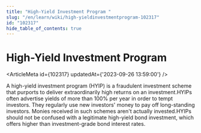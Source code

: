 ```yaml
---
title: "High-Yield Investment Program "
slug: "/en/learn/wiki/high-yieldinvestmentprogram-102317"
id: "102317"
hide_table_of_contents: true
---
```



# High-Yield Investment Program 

<ArticleMeta id={102317} updatedAt={'2023-09-26 13:59:00'} />
<div className='border-solid border-b border-t-0 my-4 border-[var(--ifm-color-gray-300)]' />

A high-yield investment program (HYIP) is a fraudulent investment scheme that purports to deliver extraordinarily high returns on an investment.HYIPs often advertise yields of more than 100% per year in order to tempt investors. They regularly use new investors' money to pay off long-standing investors. Monies received in such schemes aren't actually invested.HYIPs should not be confused with a legitimate high-yield bond investment, which offers higher than investment-grade bond interest rates.
